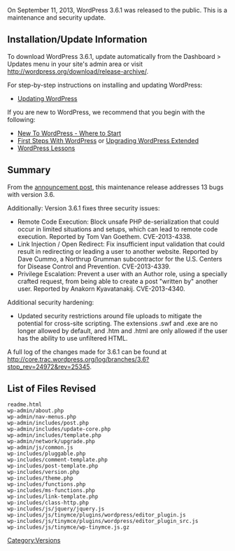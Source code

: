 {{Languages|
{{en|Version 3.6.1}}
{{ja|Version 3.6.1}}
}}

On September 11, 2013, WordPress 3.6.1 was released to the public. This is a maintenance and security update.

== Installation/Update Information ==
To download WordPress 3.6.1, update automatically from the Dashboard > Updates menu in your site's admin area or visit http://wordpress.org/download/release-archive/.

For step-by-step instructions on installing and updating WordPress:
* [[Updating WordPress]]

If you are new to WordPress, we recommend that you begin with the following:
* [[New To WordPress - Where to Start]]
* [[First Steps With WordPress]] or [[Upgrading WordPress Extended]]
* [[WordPress Lessons]]

== Summary ==
From the [http://wordpress.org/news/2013/09/wordpress-3-6-1/ announcement post], this maintenance release addresses 13 bugs with version 3.6.

Additionally: Version 3.6.1 fixes three security issues:

* Remote Code Execution: Block unsafe PHP de-serialization that could occur in limited situations and setups, which can lead to remote code execution. Reported by Tom Van Goethem. CVE-2013-4338.
* Link Injection / Open Redirect: Fix insufficient input validation that could result in redirecting or leading a user to another website. Reported by Dave Cummo, a Northrup Grumman subcontractor for the U.S. Centers for Disease Control and Prevention. CVE-2013-4339.
* Privilege Escalation: Prevent a user with an Author role, using a specially crafted request, from being able to create a post "written by" another user. Reported by Anakorn Kyavatanakij. CVE-2013-4340.

Additional security hardening:
* Updated security restrictions around file uploads to mitigate the potential for cross-site scripting. The extensions .swf and .exe are no longer allowed by default, and .htm and .html are only allowed if the user has the ability to use unfiltered HTML.

A full log of the changes made for 3.6.1 can be found at http://core.trac.wordpress.org/log/branches/3.6?stop_rev=24972&amp;rev=25345.

== List of Files Revised ==
<pre>
readme.html
wp-admin/about.php
wp-admin/nav-menus.php
wp-admin/includes/post.php
wp-admin/includes/update-core.php
wp-admin/includes/template.php
wp-admin/network/upgrade.php
wp-admin/js/common.js
wp-includes/pluggable.php
wp-includes/comment-template.php
wp-includes/post-template.php
wp-includes/version.php
wp-includes/theme.php
wp-includes/functions.php
wp-includes/ms-functions.php
wp-includes/link-template.php
wp-includes/class-http.php
wp-includes/js/jquery/jquery.js
wp-includes/js/tinymce/plugins/wordpress/editor_plugin.js
wp-includes/js/tinymce/plugins/wordpress/editor_plugin_src.js
wp-includes/js/tinymce/wp-tinymce.js.gz
</pre>

{{Versions}}

[[Category:Versions]]
